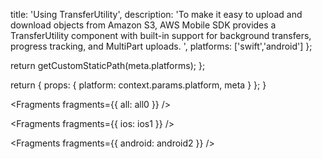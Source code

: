                   
  title: 'Using TransferUtility',
  description: 'To make it easy to upload and download objects from Amazon S3, AWS Mobile SDK provides a TransferUtility component with built-in support for background transfers, progress tracking, and MultiPart uploads. ',
  platforms: ['swift','android']
};

  return getCustomStaticPath(meta.platforms);
};

  return {
    props: {
      platform: context.params.platform,
      meta
    }
  };
}
          



<Fragments fragments={{ all: all0 }} />


<Fragments fragments={{ ios: ios1 }} />


<Fragments fragments={{ android: android2 }} />
